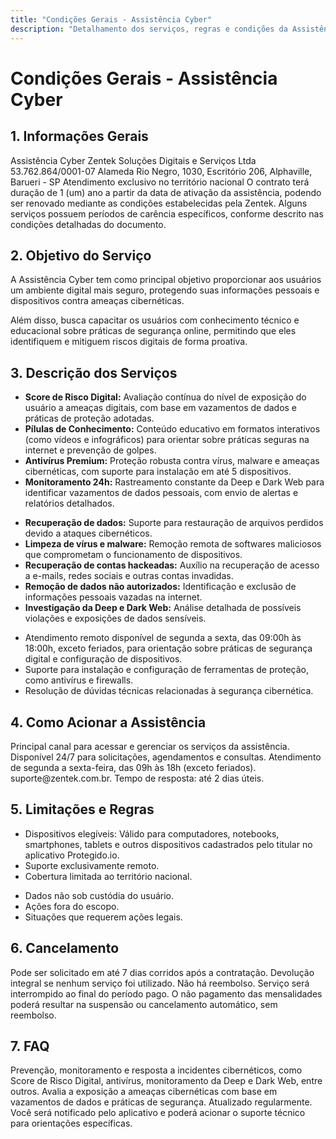 ```yaml
---
title: "Condições Gerais - Assistência Cyber"
description: "Detalhamento dos serviços, regras e condições da Assistência Cyber oferecida pela Zentek."
---
```


# Condições Gerais - Assistência Cyber

## 1. Informações Gerais

<AccordionGroup>
  <Accordion title="Nome do Serviço">
    Assistência Cyber
  </Accordion>
  <Accordion title="Responsável">
    Zentek Soluções Digitais e Serviços Ltda
  </Accordion>
  <Accordion title="CNPJ">
    53.762.864/0001-07
  </Accordion>
  <Accordion title="Endereço">
    Alameda Rio Negro, 1030, Escritório 206, Alphaville, Barueri - SP
  </Accordion>
  <Accordion title="Abrangência Geográfica">
    Atendimento exclusivo no território nacional
  </Accordion>
  <Accordion title="Vigência">
    O contrato terá duração de 1 (um) ano a partir da data de ativação da assistência, podendo ser renovado mediante as condições estabelecidas pela Zentek.
  </Accordion>
  <Accordion title="Carência">
    Alguns serviços possuem períodos de carência específicos, conforme descrito nas condições detalhadas do documento.
  </Accordion>
</AccordionGroup>

## 2. Objetivo do Serviço

A Assistência Cyber tem como principal objetivo proporcionar aos usuários um ambiente digital mais seguro, protegendo suas informações pessoais e dispositivos contra ameaças cibernéticas. 

<CalloutBox type="info">
Além disso, busca capacitar os usuários com conhecimento técnico e educacional sobre práticas de segurança online, permitindo que eles identifiquem e mitiguem riscos digitais de forma proativa.
</CalloutBox>

## 3. Descrição dos Serviços

<AccordionGroup>

<Accordion title="3.1 Prevenção">
  <ul>
    <li><strong>Score de Risco Digital:</strong> Avaliação contínua do nível de exposição do usuário a ameaças digitais, com base em vazamentos de dados e práticas de proteção adotadas.</li>
    <li><strong>Pílulas de Conhecimento:</strong> Conteúdo educativo em formatos interativos (como vídeos e infográficos) para orientar sobre práticas seguras na internet e prevenção de golpes.</li>
    <li><strong>Antivírus Premium:</strong> Proteção robusta contra vírus, malware e ameaças cibernéticas, com suporte para instalação em até 5 dispositivos.</li>
    <li><strong>Monitoramento 24h:</strong> Rastreamento constante da Deep e Dark Web para identificar vazamentos de dados pessoais, com envio de alertas e relatórios detalhados.</li>
  </ul>
</Accordion>

<Accordion title="3.2 Resposta a Incidentes">
  <ul>
    <li><strong>Recuperação de dados:</strong> Suporte para restauração de arquivos perdidos devido a ataques cibernéticos.</li>
    <li><strong>Limpeza de vírus e malware:</strong> Remoção remota de softwares maliciosos que comprometam o funcionamento de dispositivos.</li>
    <li><strong>Recuperação de contas hackeadas:</strong> Auxílio na recuperação de acesso a e-mails, redes sociais e outras contas invadidas.</li>
    <li><strong>Remoção de dados não autorizados:</strong> Identificação e exclusão de informações pessoais vazadas na internet.</li>
    <li><strong>Investigação da Deep e Dark Web:</strong> Análise detalhada de possíveis violações e exposições de dados sensíveis.</li>
  </ul>
</Accordion>

<Accordion title="3.3 Suporte Técnico Especializado">
  <ul>
    <li>Atendimento remoto disponível de segunda a sexta, das 09:00h às 18:00h, exceto feriados, para orientação sobre práticas de segurança digital e configuração de dispositivos.</li>
    <li>Suporte para instalação e configuração de ferramentas de proteção, como antivírus e firewalls.</li>
    <li>Resolução de dúvidas técnicas relacionadas à segurança cibernética.</li>
  </ul>
</Accordion>

</AccordionGroup>

## 4. Como Acionar a Assistência

<AccordionGroup>
  <Accordion title="Aplicativo Protegido.io">
    Principal canal para acessar e gerenciar os serviços da assistência. Disponível 24/7 para solicitações, agendamentos e consultas.
  </Accordion>
  <Accordion title="Central de Atendimento">
    Atendimento de segunda a sexta-feira, das 09h às 18h (exceto feriados).
  </Accordion>
  <Accordion title="E-mail de Suporte">
    suporte@zentek.com.br. Tempo de resposta: até 2 dias úteis.
  </Accordion>
</AccordionGroup>

## 5. Limitações e Regras

<AccordionGroup>
  <Accordion title="Limitações dos Serviços">
    <ul>
      <li>Dispositivos elegíveis: Válido para computadores, notebooks, smartphones, tablets e outros dispositivos cadastrados pelo titular no aplicativo Protegido.io.</li>
      <li>Suporte exclusivamente remoto.</li>
      <li>Cobertura limitada ao território nacional.</li>
    </ul>
  </Accordion>
  <Accordion title="Exclusões">
    <ul>
      <li>Dados não sob custódia do usuário.</li>
      <li>Ações fora do escopo.</li>
      <li>Situações que requerem ações legais.</li>
    </ul>
  </Accordion>
</AccordionGroup>

## 6. Cancelamento

<AccordionGroup>
  <Accordion title="Cancelamento por Arrependimento">
    Pode ser solicitado em até 7 dias corridos após a contratação. Devolução integral se nenhum serviço foi utilizado.
  </Accordion>
  <Accordion title="Cancelamento após o Período de Arrependimento">
    Não há reembolso. Serviço será interrompido ao final do período pago.
  </Accordion>
  <Accordion title="Cancelamento por Inadimplência">
    O não pagamento das mensalidades poderá resultar na suspensão ou cancelamento automático, sem reembolso.
  </Accordion>
</AccordionGroup>

## 7. FAQ

<AccordionGroup>
  <Accordion title="O que está incluído na Assistência Cyber?">
    Prevenção, monitoramento e resposta a incidentes cibernéticos, como Score de Risco Digital, antivírus, monitoramento da Deep e Dark Web, entre outros.
  </Accordion>
  <Accordion title="Como funciona o Score de Risco Digital?">
    Avalia a exposição a ameaças cibernéticas com base em vazamentos de dados e práticas de segurança. Atualizado regularmente.
  </Accordion>
  <Accordion title="O que fazer em caso de vazamento de dados pessoais?">
    Você será notificado pelo aplicativo e poderá acionar o suporte técnico para orientações específicas.
  </Accordion>
</AccordionGroup>
